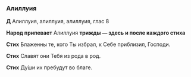 ### Алиллуия

**Д** Алиллуия, алиллуия, алиллуия, глас 8

**Народ припевает** Алиллуия **трижды — здесь и после каждого стиха**

**Стих** Блаженны те, кого Ты избрал, к Себе приблизил, Господи.

**Стих** Славят они Тебя из рода в род.

**Стих** Ду́ши их пребудут во благе.
